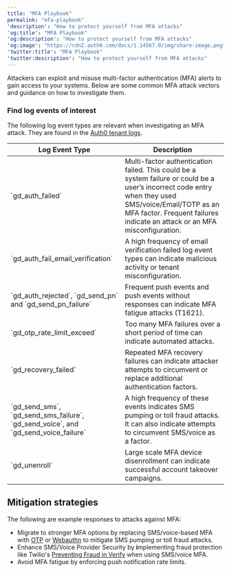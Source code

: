 ```yaml
---
title: "MFA Playbook"
permalink: "mfa-playbook"
'description': "How to protect yourself from MFA attacks"
'og:title': "MFA Playbook"
'og:description': "How to protect yourself from MFA attacks"
'og:image': "https://cdn2.auth0.com/docs/1.14567.0/img/share-image.png"
'twitter:title': "MFA Playbook"
'twitter:description': "How to protect yourself from MFA attacks"
---
```


Attackers can exploit and misuse <Tooltip data-tooltip-id="react-containers-DefinitionTooltip-3" href="/docs/ja-jp/glossary?term=multifactor-authentication" tip="多要素認証（MFA）: ユーザー名とパスワードに加えて、SMS経由のコードなどの要素を使用するユーザー認証プロセス。" cta="用語集の表示">multi-factor authentication</Tooltip> (MFA) alerts to gain access to your systems. Below are some common MFA attack vectors and guidance on how to investigate them.

### Find log events of interest

The following log event types are relevant when investigating an MFA attack. They are found in the [Auth0 tenant logs](/docs/ja-jp/deploy-monitor/logs/log-event-type-codes).

<table class="table"><thead>
<tr>
<th>Log Event Type</th>
<th>Description</th>
</tr>
</thead>
<tbody>
<tr>
<td>`gd_auth_failed`</td>
<td>Multi-factor authentication failed. This could be a system failure or could be a user’s incorrect code entry when they used SMS/voice/Email/TOTP as an MFA factor. Frequent failures indicate an attack or an MFA misconfiguration.</td>
</tr>
<tr>
<td>`gd_auth_fail_email_verification`</td>
<td>A high frequency of email verification failed log event types can indicate malicious activity or tenant misconfiguration.</td>
</tr>
<tr>
<td>`gd_auth_rejected`, `gd_send_pn` and `gd_send_pn_failure`</td>
<td>Frequent push events and push events without responses can indicate MFA fatigue attacks (T1621).</td>
</tr>
<tr>
<td>`gd_otp_rate_limit_exceed`</td>
<td>Too many MFA failures over a short period of time can indicate automated attacks.</td>
</tr>
<tr>
<td>`gd_recovery_failed`</td>
<td>Repeated MFA recovery failures can indicate attacker attempts to circumvent or replace additional authentication factors.</td>
</tr>
<tr>
<td>`gd_send_sms`, `gd_send_sms_failure`, `gd_send_voice`, and `gd_send_voice_failure`</td>
<td>A high frequency of these events indicates SMS pumping or toll fraud attacks. It can also indicate attempts to circumvent SMS/voice as a factor.</td>
</tr>
<tr>
<td>`gd_unenroll`</td>
<td>Large scale MFA device disenrollment can indicate successful account takeover campaigns.</td>
</tr>
</tbody>
</table>

## Mitigation strategies

The following are example responses to attacks against MFA:

* Migrate to stronger MFA options by replacing SMS/voice-based MFA with [OTP](/docs/ja-jp/secure/multi-factor-authentication/multi-factor-authentication-factors/configure-otp-notifications-for-mfa) or [Webauthn](/docs/ja-jp/secure/multi-factor-authentication/fido-authentication-with-webauthn/configure-webauthn-device-biometrics-for-mfa) to mitigate SMS pumping or toll fraud attacks.
* Enhance SMS/Voice Provider Security by **i**mplementing fraud protection like Twilio's [Preventing Fraud in Verify](https://www.twilio.com/docs/verify/preventing-toll-fraud) when using SMS/voice MFA.
* Avoid MFA fatigue by enforcing push notification rate limits.